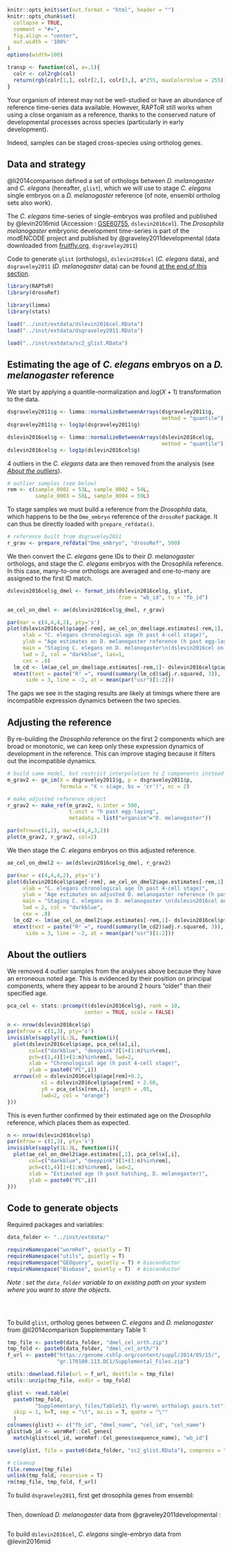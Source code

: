 ```r
knitr::opts_knit$set(out.format = "html", header = "")
knitr::opts_chunk$set(
  collapse = TRUE,
  comment = "#>",
  fig.align = "center",
  out.width = '100%'
)
options(width=100)

transp <- function(col, a=.5){
  colr <- col2rgb(col)
  return(rgb(colr[1,], colr[2,], colr[3,], a*255, maxColorValue = 255))
}
```

Your organism of interest may not be well-studied or have an abundance of reference time-series data available.
However, RAPToR still works when using a close organism as a reference, thanks to the conserved nature of developmental processes across species (particularly in early development).

Indeed, samples can be staged cross-species using ortholog genes. 

## Data and strategy

@li2014comparison defined a set of orthologs between *D. melanogaster* and  *C. elegans* (hereafter, `glist`), which we will use to stage *C. elegans* single embryos on a *D. melanogaster* reference (of note, ensembl ortholog sets also work).

The *C. elegans* time-series of single-embryos was profiled and published by @levin2016mid (Accession : [GSE60755](https://www.ncbi.nlm.nih.gov/geo/query/acc.cgi?acc=GSE60755), `dslevin2016cel`).
The *Drosophila melanogaster* embryonic development time-series is part of the modENCODE project and published by @graveley2011developmental (data downloaded from [fruitfly.org](https://fruitfly.org/sequence/download.html), `dsgraveley2011`)


Code to generate `glist` (orthologs), `dslevin2016cel` (*C. elegans* data), and `dsgraveley2011` (*D. melanogaster* data) can be found [at the end of this section](#code-to-generate-objects-1).


```r
library(RAPToR)
library(drosoRef)

library(limma)
library(stats)
```


```r
load("../inst/extdata/dslevin2016cel.RData")
load("../inst/extdata/dsgraveley2011.RData")

load("../inst/extdata/sc2_glist.RData")
```



## Estimating the age of *C. elegans* embryos on a *D. melanogaster* reference

We start by applying a quantile-normalization and $log(X+1)$ transformation to the data.

```r
dsgraveley2011$g <- limma::normalizeBetweenArrays(dsgraveley2011$g, 
                                                  method = "quantile")
dsgraveley2011$g <- log1p(dsgraveley2011$g)

dslevin2016cel$g <- limma::normalizeBetweenArrays(dslevin2016cel$g, 
                                                  method = "quantile")
dslevin2016cel$g <- log1p(dslevin2016cel$g)
```

4 outliers in the *C. elegans* data are then removed from the analysis (see [*About the outliers*](about-the-outliers)).
```r
# outlier samples (see below)
rem <- c(sample_0001 = 53L, sample_0002 = 54L, 
         sample_0003 = 58L, sample_0004 = 59L) 
```


To stage samples we must build a reference from the *Drosophila* data, which happens to be the `Dme_embryo` reference of the `drosoRef` package.
It can thus be directly loaded with `prepare_refdata()`.

```r
# reference built from dsgraveley2011
r_grav <- prepare_refdata("Dme_embryo", "drosoRef", 500) 
```

We then convert the *C. elegans* gene IDs to their *D. melanogaster* orthologs, and stage the *C. elegans* embryos with the Drosophila reference. In this case, many-to-one orthologs are averaged and one-to-many are assigned to the first ID match.

```r
dslevin2016cel$g_dmel <- format_ids(dslevin2016cel$g, glist,
                                    from = "wb_id", to = "fb_id")

ae_cel_on_dmel <- ae(dslevin2016cel$g_dmel, r_grav)
```



```r
par(mar = c(4,4,4,2), pty='s')
plot(dslevin2016cel$p$age[-rem], ae_cel_on_dmel$age.estimates[-rem,1], 
     xlab = "C. elegans chronological age (h past 4-cell stage)", 
     ylab = "Age estimates on D. melanogaster reference (h past egg-laying)", 
     main = "Staging C. elegans on D. melanogaster\n(dslevin2016cel on r_grav)", 
     lwd = 2, col = "darkblue", las=1,
     cex = .8)
  lm_cd <- lm(ae_cel_on_dmel$age.estimates[-rem,1]~ dslevin2016cel$p$age[-rem])
  mtext(text = paste("R² =", round(summary(lm_cd)$adj.r.squared, 3)), 
      side = 3, line = -2, at = mean(par("usr")[1:2]))
```

The gaps we see in the staging results are likely at timings where there are incompatible expression dynamics between the two species.

## Adjusting the reference

By re-building the *Drosophila* reference on the first 2 components which are broad or monotonic, we can keep only these expression dynamics of development in the reference. This can improve staging because it filters out the incompatible dynamics.

```r
# build same model, but restrict interpolation to 2 components instead of 8 
m_grav2 <- ge_im(X = dsgraveley2011$g, p = dsgraveley2011$p, 
                 formula = "X ~ s(age, bs = 'cr')", nc = 2)

# make adjusted reference object
r_grav2 <- make_ref(m_grav2, n.inter = 500,
                    t.unit = "h past egg-laying",
                    metadata = list("organism"="D. melanogaster"))

```

```r
par(mfrow=c(1,2), mar=c(4,4,3,2))
plot(m_grav2, r_grav2, col=2)
```


We then stage the *C. elegans* embryos on this adjusted reference.

```r
ae_cel_on_dmel2 <- ae(dslevin2016cel$g_dmel, r_grav2)
```




```r
par(mar = c(4,4,4,2), pty='s')
plot(dslevin2016cel$p$age[-rem], ae_cel_on_dmel2$age.estimates[-rem,1], 
     xlab = "C. elegans chronological age (h past 4-cell stage)", 
     ylab = "Age estimates on adjusted D. melanogaster reference (h past egg-laying)", 
     main = "Staging C. elegans on D. melanogaster \n(dslevin2016cel on r_grav2)", 
     lwd = 2, col = "darkblue",
     cex = .8)
  lm_cd2 <- lm(ae_cel_on_dmel2$age.estimates[-rem,1]~ dslevin2016cel$p$age[-rem])
  mtext(text = paste("R² =", round(summary(lm_cd2)$adj.r.squared, 3)), 
      side = 3, line = -2, at = mean(par("usr")[1:2]))
```

## About the outliers

We removed 4 outlier samples from the analyses above because they have an erroneous noted age. 
This is evidenced by their position on principal components, where they appear to be around 2 hours "older" than their specified age. 

```r
pca_cel <- stats::prcomp(t(dslevin2016cel$g), rank = 10,
                         center = TRUE, scale = FALSE)
```

```r
n <- nrow(dslevin2016cel$p)
par(mfrow = c(1,3), pty='s')
invisible(sapply(1L:3L, function(i){
  plot(dslevin2016cel$p$age, pca_cel$x[,i], 
       col=c("darkblue", "deeppink")[1+(1:n)%in%rem],
       pch=c(1,4)[1+(1:n)%in%rem], lwd=2,
       xlab = "Chronological age (h past 4-cell stage)",
       ylab = paste0("PC",i))
  arrows(x0 = dslevin2016cel$p$age[rem]+0.2,
           x1 = dslevin2016cel$p$age[rem] + 2.60,
           y0 = pca_cel$x[rem,i], length = .05,
           lwd=2, col = "orange")
}))
```

This is even further confirmed by their estimated age on the *Drosophila* reference, which places them as expected. 

```r
n <- nrow(dslevin2016cel$p)
par(mfrow = c(1,3), pty='s')
invisible(sapply(1L:3L, function(i){
  plot(ae_cel_on_dmel2$age.estimates[,1], pca_cel$x[,i], 
       col=c("darkblue", "deeppink")[1+(1:n)%in%rem],
       pch=c(1,4)[1+(1:n)%in%rem], lwd=2,
       xlab = "Estimated age (h post hatching, D. melanogaster)",
       ylab = paste0("PC",i))
}))


```

## Code to generate objects

Required packages and variables:
```r
data_folder <- "../inst/extdata/"

requireNamespace("wormRef", quietly = T)
requireNamespace("utils", quietly = T)
requireNamespace("GEOquery", quietly = T) # bioconductor
requireNamespace("Biobase", quietly = T)  # bioconductor
```
*Note : set the `data_folder` variable to an existing path on your system where you want to store the objects.*

```r
```

<br>

To build `glist`, ortholog genes between *C. elegans* and *D. melanogaster* from @li2014comparison Supplementary Table 1:

```r
tmp_file <- paste0(data_folder, "dmel_cel_orth.zip")
tmp_fold <- paste0(data_folder, "dmel_cel_orth/")
f_url <- paste0("https://genome.cshlp.org/content/suppl/2014/05/15/",
                "gr.170100.113.DC1/Supplemental_Files.zip")

utils::download.file(url = f_url, destfile = tmp_file)
utils::unzip(tmp_file, exdir = tmp_fold)

glist <- read.table(
  paste0(tmp_fold, 
         "Supplementary\ files/TableS1\ fly-worm\ ortholog\ pairs.txt"),
  skip = 1, h=T, sep = "\t", as.is = T, quote = "\""
  )
colnames(glist) <- c("fb_id", "dmel_name", "cel_id", "cel_name")
glist$wb_id <- wormRef::Cel_genes[
  match(glist$cel_id, wormRef::Cel_genes$sequence_name), "wb_id"]

save(glist, file = paste0(data_folder, "sc2_glist.RData"), compress = "xz")

# cleanup
file.remove(tmp_file)
unlink(tmp_fold, recursive = T)
rm(tmp_file, tmp_fold, f_url)
```


To build `dsgraveley2011`, first get drosophila genes from ensembl:

```r
```

Then, download *D. melanogaster* data from @graveley2011developmental :

```r
```


To build `dslevin2016cel`, *C. elegans* single-embryo data from @levin2016mid

```r
```


